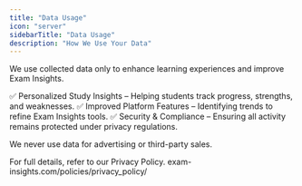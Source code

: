 ```yaml
---
title: "Data Usage"
icon: "server"
sidebarTitle: "Data Usage"
description: "How We Use Your Data"
---
```


We use collected data only to enhance learning experiences and improve Exam Insights.

✅ Personalized Study Insights – Helping students track progress, strengths, and weaknesses.
✅ Improved Platform Features – Identifying trends to refine Exam Insights tools.
✅ Security & Compliance – Ensuring all activity remains protected under privacy regulations.

We never use data for advertising or third-party sales.

For full details, refer to our Privacy Policy. exam-insights.com/policies/privacy_policy/